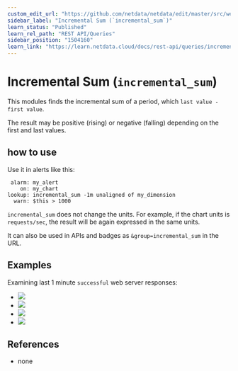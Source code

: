 ```yaml
---
custom_edit_url: "https://github.com/netdata/netdata/edit/master/src/web/api/queries/incremental_sum/README.md"
sidebar_label: "Incremental Sum (`incremental_sum`)"
learn_status: "Published"
learn_rel_path: "REST API/Queries"
sidebar_position: "1504160"
learn_link: "https://learn.netdata.cloud/docs/rest-api/queries/incremental-sum-(`incremental_sum`)"
---
```



# Incremental Sum (`incremental_sum`)

This modules finds the incremental sum of a period, which `last value - first value`.

The result may be positive (rising) or negative (falling) depending on the first and last values.

## how to use

Use it in alerts like this:

```
 alarm: my_alert
    on: my_chart
lookup: incremental_sum -1m unaligned of my_dimension
  warn: $this > 1000
```

`incremental_sum` does not change the units. For example, if the chart units is `requests/sec`, the result
will be again expressed in the same units. 

It can also be used in APIs and badges as `&group=incremental_sum` in the URL.

## Examples

Examining last 1 minute `successful` web server responses:

-   ![](https://registry.my-netdata.io/api/v1/badge.svg?chart=web_log_nginx.response_statuses&options=unaligned&dimensions=success&group=min&after=-60&label=min)
-   ![](https://registry.my-netdata.io/api/v1/badge.svg?chart=web_log_nginx.response_statuses&options=unaligned&dimensions=success&group=average&after=-60&label=average)
-   ![](https://registry.my-netdata.io/api/v1/badge.svg?chart=web_log_nginx.response_statuses&options=unaligned&dimensions=success&group=max&after=-60&label=max)
-   ![](https://registry.my-netdata.io/api/v1/badge.svg?chart=web_log_nginx.response_statuses&options=unaligned&dimensions=success&group=incremental_sum&after=-60&label=incremental+sum&value_color=orange)

## References

-   none


